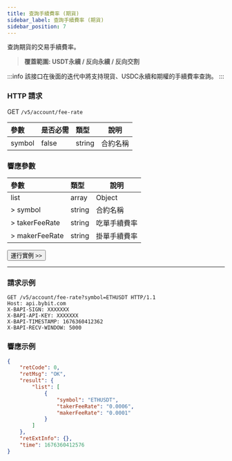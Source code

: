 ```yaml
---
title: 查詢手續費率 (期貨)
sidebar_label: 查詢手續費率 (期貨)
sidebar_position: 7
---
```

查詢期貨的交易手續費率。
> **覆蓋範圍: USDT永續 / 反向永續 / 反向交割**

:::info
該接口在後面的迭代中將支持現貨、USDC永續和期權的手續費率查詢。
:::

### HTTP 請求
GET `/v5/account/fee-rate`

| 參數 | 是否必需 | 類型 | 說明|
|:----- |:-------|:-----|------ |
|symbol |false |string |合約名稱|

### 響應參數
| 參數 | 類型 | 說明|
|:----- |:-----|----- |
|list |array |Object |
|> symbol |string |合約名稱|
|> takerFeeRate |string |吃單手續費率|
|> makerFeeRate |string |掛單手續費率|

<a href="/api-explorer/v5/account/fee-rate"><Button>運行實例 >></Button></a>

---

### 請求示例

```http
GET /v5/account/fee-rate?symbol=ETHUSDT HTTP/1.1
Host: api.bybit.com
X-BAPI-SIGN: XXXXXXX
X-BAPI-API-KEY: XXXXXXX
X-BAPI-TIMESTAMP: 1676360412362
X-BAPI-RECV-WINDOW: 5000
```

### 響應示例

```json
{
    "retCode": 0,
    "retMsg": "OK",
    "result": {
        "list": [
            {
                "symbol": "ETHUSDT",
                "takerFeeRate": "0.0006",
                "makerFeeRate": "0.0001"
            }
        ]
    },
    "retExtInfo": {},
    "time": 1676360412576
}
```